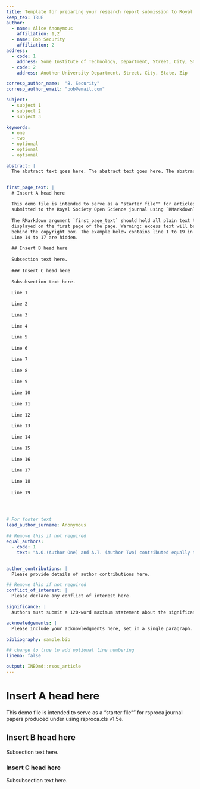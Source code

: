 ```yaml
---
title: Template for preparing your research report submission to Royal Society Open Science using RMarkdown
keep_tex: TRUE
author:
  - name: Alice Anonymous
    affiliation: 1,2
  - name: Bob Security
    affiliation: 2
address:
  - code: 1
    address: Some Institute of Technology, Department, Street, City, State, Zip
  - code: 2
    address: Another University Department, Street, City, State, Zip

corresp_author_name:  "B. Security"
corresp_author_email: "bob@email.com"

subject:
  - subject 1
  - subject 2
  - subject 3

keywords:
  - one
  - two
  - optional
  - optional
  - optional

abstract: |
  The abstract text goes here. The abstract text goes here. The abstract text goes here. The abstract text goes here. The abstract text goes here. The abstract text goes here. The abstract text goes here. The abstract text goes here.


first_page_text: |
  # Insert A head here
  
  This demo file is intended to serve as a "starter file"" for articles 
  submitted to the Royal Society Open Science journal using `RMarkdown`.
  
  The RMarkdown argument `first_page_text` should hold all plain text to be 
  displayed on the first page of the page. Warning: excess text will be hidden 
  behind the copyright box. The example below contains line 1 to 19 in the code.
  Line 14 to 17 are hidden.
  
  ## Insert B head here
  
  Subsection text here.
  
  ### Insert C head here
  
  Subsubsection text here.
  
  Line 1
  
  Line 2
  
  Line 3
  
  Line 4
  
  Line 5
  
  Line 6
  
  Line 7
  
  Line 8
  
  Line 9
  
  Line 10
  
  Line 11
  
  Line 12
  
  Line 13
  
  Line 14
  
  Line 15
  
  Line 16
  
  Line 17
  
  Line 18
  
  Line 19
  
  


# For footer text
lead_author_surname: Anonymous

## Remove this if not required    
equal_authors:
  - code: 1
    text: "A.O.(Author One) and A.T. (Author Two) contributed equally to this work (remove if not applicable)."


author_contributions: |
  Please provide details of author contributions here.

## Remove this if not required
conflict_of_interest: |
  Please declare any conflict of interest here.

significance: |
  Authors must submit a 120-word maximum statement about the significance of their research paper written at a level understandable to an undergraduate educated scientist outside their field of speciality. The primary goal of the Significance Statement is to explain the relevance of the work in broad context to a broad readership. The Significance Statement appears in the paper itself and is required for all research papers.

acknowledgements: |
  Please include your acknowledgments here, set in a single paragraph. Please do not include any acknowledgments in the Supporting Information, or anywhere else in the manuscript.

bibliography: sample.bib

## change to true to add optional line numbering
lineno: false

output: INBOmd::rsos_article
---
```


# Insert A head here

This demo file is intended to serve as a "starter file""
for rsproca journal papers produced under \LaTeX using
rsproca.cls v1.5e.

## Insert B head here

Subsection text here.

### Insert C head here

Subsubsection text here.
